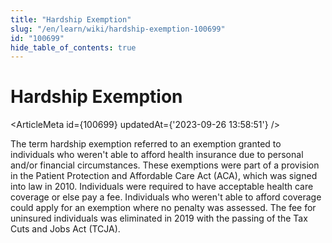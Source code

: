 ```yaml
---
title: "Hardship Exemption"
slug: "/en/learn/wiki/hardship-exemption-100699"
id: "100699"
hide_table_of_contents: true
---
```



# Hardship Exemption

<ArticleMeta id={100699} updatedAt={'2023-09-26 13:58:51'} />
<div className='border-solid border-b border-t-0 my-4 border-[var(--ifm-color-gray-300)]' />

The term hardship exemption referred to an exemption granted to individuals who weren't able to afford health insurance due to personal and/or financial circumstances. These exemptions were part of a provision in the Patient Protection and Affordable Care Act (ACA), which was signed into law in 2010. Individuals were required to have acceptable health care coverage or else pay a fee. Individuals who weren't able to afford coverage could apply for an exemption where no penalty was assessed. The fee for uninsured individuals was eliminated in 2019 with the passing of the Tax Cuts and Jobs Act (TCJA).
